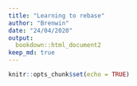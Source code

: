 ```yaml
---
title: "Learning to rebase"
author: "Brenwin"
date: "24/04/2020"
output: 
  bookdown::html_document2
keep_md: true
---
```


```r
knitr::opts_chunk$set(echo = TRUE)
```



